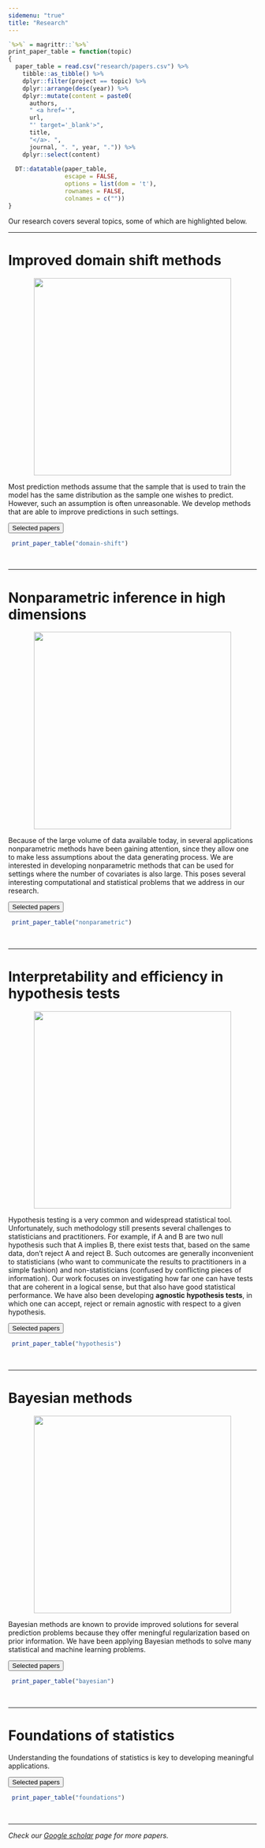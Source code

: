 ```yaml
---
sidemenu: "true"
title: "Research"
---
```



```r
`%>%` = magrittr::`%>%`
print_paper_table = function(topic)
{
  paper_table = read.csv("research/papers.csv") %>% 
    tibble::as_tibble() %>%
    dplyr::filter(project == topic) %>%
    dplyr::arrange(desc(year)) %>%
    dplyr::mutate(content = paste0(
      authors, 
      " <a href='",
      url,
      "' target='_blank'>",
      title,
      "</a>. ",
      journal, ". ", year, ".")) %>%
    dplyr::select(content)
  
  DT::datatable(paper_table,
                escape = FALSE,
                options = list(dom = 't'),
                rownames = FALSE,
                colnames = c(""))
}
```

Our research covers several topics,
some of which are highlighted below.
<br>

***


# Improved domain shift methods

<center>
![](./figures/shift-real.png){width=400px}
</center>

Most prediction methods assume that the sample that is used to train the model
has the same distribution as the sample one wishes to predict.
However, such an assumption is often unreasonable. 
We develop methods that are able to improve predictions in such settings.

<div class="toggle"><button>Selected papers</button>
```r
 print_paper_table("domain-shift")
```
</div>

<br>

***
  
  
# Nonparametric inference in high dimensions


<center>
![](./figures/tweet.png){width=400px}
</center>

Because of the large volume of data available today,
in several applications nonparametric methods have been gaining attention,
since they allow one to make less assumptions about the data generating process.
We are interested in developing nonparametric methods that 
can be used for settings where the number of covariates is also large.
This poses several interesting computational and statistical problems that 
we address in our research.

<div class="toggle"><button>Selected papers</button>
```r
 print_paper_table("nonparametric")
```
</div>

<br>

***

# Interpretability and efficiency in hypothesis tests

<center>
![](./figures/agnostic.png){width=400px}
</center>

Hypothesis testing is a very common and widespread statistical tool. Unfortunately, such methodology still presents several challenges to statisticians and practitioners. For example, if A and B are two null hypothesis such that A implies B, there exist tests that, based on the same data, don’t reject A and reject B. Such outcomes are generally inconvenient to statisticians (who want to communicate the results to practitioners in a simple fashion) and non-statisticians (confused by conflicting pieces of information). Our work focuses on investigating how far one can have tests that are coherent in a logical sense, but that also have good statistical performance. We have also been developing **agnostic hypothesis tests**, in which one can accept, reject or remain agnostic with respect to a given hypothesis.

<div class="toggle"><button>Selected papers</button>
```r
 print_paper_table("hypothesis")
```
</div>

<br>

***

# Bayesian methods

<center>
![](./figures/simplex.png){width=400px}
</center>

Bayesian methods are known to 
provide improved solutions for several
prediction problems because they offer meningful regularization
based on prior information. We have been applying Bayesian methods
to solve many statistical and machine learning problems.

<div class="toggle"><button>Selected papers</button>
```r
 print_paper_table("bayesian")
```
</div>

<br>

***

# Foundations of statistics

Understanding the foundations of statistics
is key to developing meaningful applications.

<div class="toggle"><button>Selected papers</button>
```r
 print_paper_table("foundations")
```
</div>

<br>

***


*Check our 
[Google scholar](https://scholar.google.com.br/citations?hl=pt-BR&user=MGrbI2UAAAAJ) page
for more papers.*

<script>
  $(".toggle").click(function() {
    $(this).toggleClass("open");
  });
</script>
